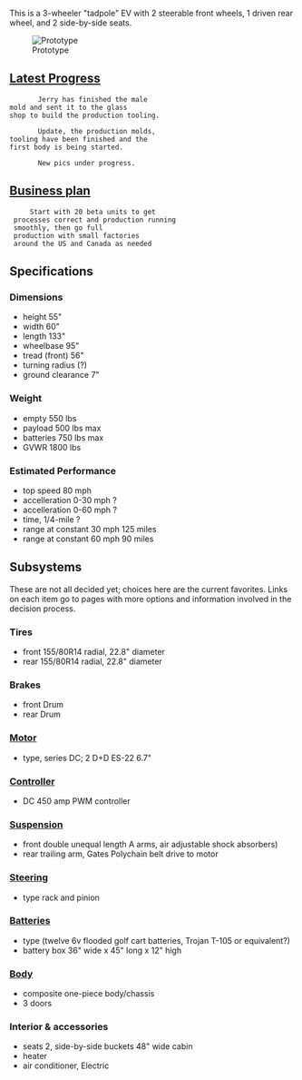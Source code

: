 This is a 3-wheeler "tadpole" EV with 2 steerable front wheels, 1 driven rear wheel, and 2 side-by-side seats.

[[Image:FreedomEV-proto-ph3.jpg|thumb|Prototype]]

==[[Progress Pics|Latest Progress]]==
        Jerry has finished the male 
 mold and sent it to the glass
 shop to build the production tooling.
       
        Update, the production molds,
 tooling have been finished and the
 first body is being started.
       
        New pics under progress.

==[[Business plan for the Freedom EV|Business plan]]==
      Start with 20 beta units to get 
  processes correct and production running
  smoothly, then go full
  production with small factories
  around the US and Canada as needed

==Specifications==

===Dimensions===
*height 55"
*width 60"
*length 133"
*wheelbase 95"
*tread (front) 56"
*turning radius (?)
*ground clearance 7"

===Weight===
*empty 550 lbs
*payload 500 lbs max
*batteries 750 lbs max
*GVWR 1800 lbs

===Estimated Performance===
*top speed 80 mph
*accelleration 0-30 mph  ?
*accelleration 0-60 mph  ?
*time, 1/4-mile ?
*range at constant 30 mph 125 miles
*range at constant 60 mph  90 miles

==Subsystems==
These are not all decided yet; choices here are the current favorites.  Links on each item go to pages with more options and information involved in the decision process.

===Tires===
*front 155/80R14 radial, 22.8" diameter
*rear 155/80R14 radial, 22.8" diameter

===Brakes===
*front Drum
*rear  Drum 

===[[Motor and controller|Motor]]===
*type, series DC; 2 D+D ES-22 6.7"

===[[Motor and controller|Controller]]===
*DC 450 amp PWM controller 

===[[FreedomEV Suspension|Suspension]]===
*front double unequal length A arms, air adjustable shock absorbers)
*rear trailing arm, Gates Polychain belt drive to motor

===[[FreedomEV Steering|Steering]]===
*type rack and pinion

===[[FreedomEV Batteries|Batteries]]===
*type (twelve 6v flooded golf cart batteries, Trojan T-105 or equivalent?)
*battery box 36" wide x 45" long x 12" high

===[[FreedomEV Body|Body]]===
*composite one-piece body/chassis
*3 doors 

===Interior & accessories===
*seats 2, side-by-side buckets 48" wide cabin
*heater 
*air conditioner,  Electric